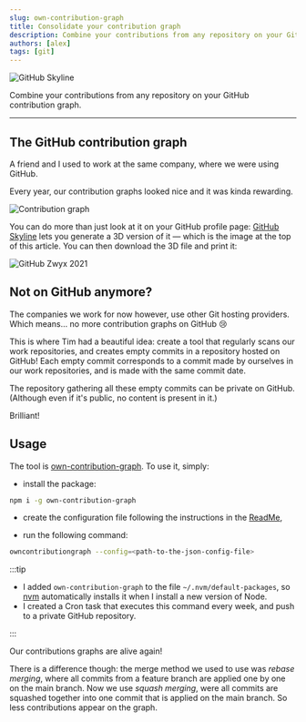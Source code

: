 ```yaml
---
slug: own-contribution-graph
title: Consolidate your contribution graph
description: Combine your contributions from any repository on your GitHub contribution graph.
authors: [alex]
tags: [git]
---
```



<Image src={skylineZwyx2021} alt="GitHub Skyline" legend="GitHub Skyline" />

Combine your contributions from any repository on your GitHub contribution graph.

<!--truncate-->

---

## The GitHub contribution graph

A friend and I used to work at the same company, where we were using GitHub.

Every year, our contribution graphs looked nice and it was kinda rewarding.

<Image
	src={contributionGraph}
	alt="Contribution graph"
	legend="A contribution graph on GitHub"
/>

You can do more than just look at it on your GitHub profile page: [GitHub Skyline](https://skyline.github.com/) lets you generate a 3D version of it — which is the image at the top of this article. You can then download the 3D file and print it:

<Image
	src={skylineZwyx2021Printed}
	alt="GitHub Zwyx 2021"
	legend="Code trophy!"
/>

## Not on GitHub anymore?

The companies we work for now however, use other Git hosting providers. Which means... no more contribution graphs on GitHub 😢

This is where Tim had a beautiful idea: create a tool that regularly scans our work repositories, and creates empty commits in a repository hosted on GitHub! Each empty commit corresponds to a commit made by ourselves in our work repositories, and is made with the same commit date.

The repository gathering all these empty commits can be private on GitHub. (Although even if it's public, no content is present in it.)

Brilliant!

## Usage

The tool is [own-contribution-graph](https://npmjs.com/package/own-contribution-graph). To use it, simply:

- install the package:

```bash
npm i -g own-contribution-graph
```

- create the configuration file following the instructions in the [ReadMe](https://npmjs.com/package/own-contribution-graph),

- run the following command:

```bash
owncontributiongraph --config=<path-to-the-json-config-file>
```

:::tip

- I added `own-contribution-graph` to the file `~/.nvm/default-packages`, so [nvm](https://github.com/nvm-sh/nvm) automatically installs it when I install a new version of Node.
- I created a Cron task that executes this command every week, and push to a private GitHub repository.

:::

Our contributions graphs are alive again!

There is a difference though: the merge method we used to use was _rebase merging_, where all commits from a feature branch are applied one by one on the main branch. Now we use _squash merging_, were all commits are squashed together into one commit that is applied on the main branch. So less contributions appear on the graph.

